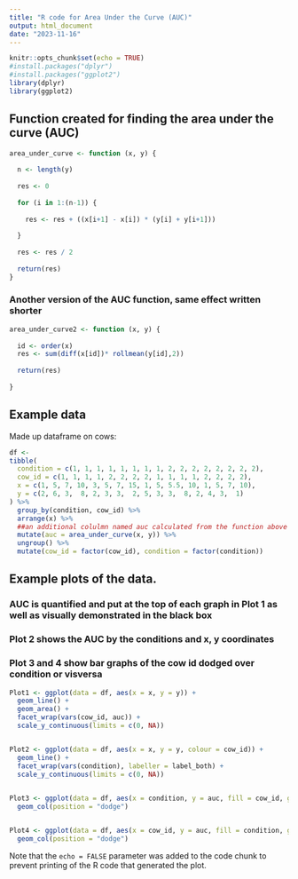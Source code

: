 ```yaml
---
title: "R code for Area Under the Curve (AUC)"
output: html_document
date: "2023-11-16"
---
```


```r
knitr::opts_chunk$set(echo = TRUE)
#install.packages("dplyr")
#install.packages("ggplot2")
library(dplyr)
library(ggplot2)
```

## Function created for finding the area under the curve (AUC)

```R
area_under_curve <- function (x, y) {
  
  n <- length(y)
  
  res <- 0
  
  for (i in 1:(n-1)) {
    
    res <- res + ((x[i+1] - x[i]) * (y[i] + y[i+1]))
    
  }
  
  res <- res / 2
  
  return(res)
}


```

### Another version of the AUC function, same effect written shorter

```R

area_under_curve2 <- function (x, y) {
  
  id <- order(x)
  res <- sum(diff(x[id])* rollmean(y[id],2))
  
  return(res)
  
}
```

## Example data

Made up dataframe on cows:

```r
df <-
tibble(
  condition = c(1, 1, 1, 1, 1, 1, 1, 1, 2, 2, 2, 2, 2, 2, 2, 2),
  cow_id = c(1, 1, 1, 1, 2, 2, 2, 2, 1, 1, 1, 1, 2, 2, 2, 2),
  x = c(1, 5, 7, 10, 3, 5, 7, 15, 1, 5, 5.5, 10, 1, 5, 7, 10),
  y = c(2, 6, 3,  8, 2, 3, 3,  2, 5, 3, 3,  8, 2, 4, 3,  1)
) %>%
  group_by(condition, cow_id) %>%
  arrange(x) %>%
  ##an additional colulmn named auc calculated from the function above is now associated with each cow
  mutate(auc = area_under_curve(x, y)) %>%
  ungroup() %>%
  mutate(cow_id = factor(cow_id), condition = factor(condition))
```

## Example plots of the data.

### AUC is quantified and put at the top of each graph in Plot 1 as well as visually demonstrated in the black box

### Plot 2 shows the AUC by the conditions and x, y coordinates

### Plot 3 and 4 show bar graphs of the cow id dodged over condition or visversa

```r

Plot1 <- ggplot(data = df, aes(x = x, y = y)) +
  geom_line() +
  geom_area() +
  facet_wrap(vars(cow_id, auc)) +
  scale_y_continuous(limits = c(0, NA))


Plot2 <- ggplot(data = df, aes(x = x, y = y, colour = cow_id)) +
  geom_line() +
  facet_wrap(vars(condition), labeller = label_both) +
  scale_y_continuous(limits = c(0, NA))
  

Plot3 <- ggplot(data = df, aes(x = condition, y = auc, fill = cow_id, group = cow_id)) +
  geom_col(position = "dodge")


Plot4 <- ggplot(data = df, aes(x = cow_id, y = auc, fill = condition, group = condition)) +
  geom_col(position = "dodge")
```

Note that the `echo = FALSE` parameter was added to the code chunk to prevent printing of the R code that generated the plot.

